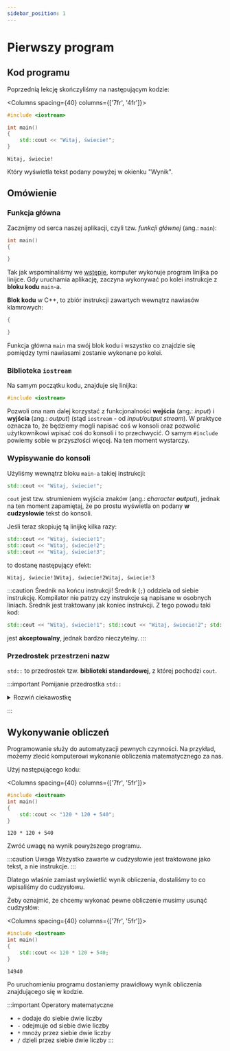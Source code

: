 ```yaml
---
sidebar_position: 1
---
```



# Pierwszy program

## Kod programu

Poprzednią lekcję skończyliśmy na następującym kodzie:


<Columns spacing={40} columns={['7fr', '4fr']}>
<div>

```cpp title="main.cpp"
#include <iostream>

int main()
{
	std::cout << "Witaj, świecie!";
}
```

</div>

<div>

```plaintext title="Wynik (konsola)"
Witaj, świecie!
```

</div>
</Columns>

Który wyświetla tekst podany powyżej w okienku "Wynik".


## Omówienie

### Funkcja główna

Zacznijmy od serca naszej aplikacji, czyli tzw. *funkcji głównej* (ang.: `main`):

```cpp title="Fragment kodu main.cpp"
int main()
{

}
```

Tak jak wspominaliśmy we <a href="./programming-intro">wstępie</a>, komputer wykonuje program linijka po linijce.
Gdy uruchamia aplikację, zaczyna wykonywać po kolei instrukcje z **bloku kodu** `main`-a.

**Blok kodu** w C++, to zbiór instrukcji zawartych wewnątrz nawiasów klamrowych:

```cpp
{

}
```

Funkcja główna `main` ma swój blok kodu i wszystko co znajdzie się pomiędzy tymi nawiasami zostanie wykonane po kolei.

### Biblioteka `iostream`

Na samym początku kodu, znajduje się linijka:

```cpp
#include <iostream>
```

Pozwoli ona nam dalej korzystać z funkcjonalności **wejścia** (ang.: *input*) i **wyjścia** (ang.: *output*) (stąd `iostream` - od *input/output stream*).
W praktyce oznacza to, że będziemy mogli napisać coś w konsoli oraz pozwolić użytkownikowi wpisać coś do konsoli i to przechwycić.
O samym `#include` powiemy sobie w przyszłości więcej. Na ten moment wystarczy.

### Wypisywanie do konsoli

Użyliśmy wewnątrz bloku `main-a` takiej instrukcji:

```cpp
std::cout << "Witaj, świecie!";
```

`cout` jest tzw. strumieniem wyjścia znaków (ang.: <i><b>c</b>haracter <b>out</b>put</i>), jednak na ten moment zapamiętaj, że po prostu
wyświetla on podany **w cudzysłowie** tekst do konsoli.

Jeśli teraz skopiuję tą linijkę kilka razy:

```cpp
std::cout << "Witaj, świecie!1";
std::cout << "Witaj, świecie!2";
std::cout << "Witaj, świecie!3";
```

to dostanę następujący efekt:

```
Witaj, świecie!1Witaj, świecie!2Witaj, świecie!3
```

:::caution Średnik na końcu instrukcji!
Średnik (`;`) oddziela od siebie instrukcję. Kompilator nie patrzy czy instrukcje są napisane w osobnych liniach.
Średnik jest traktowany jak koniec instrukcji. Z tego powodu taki kod:
```cpp
std::cout << "Witaj, świecie!1"; std::cout << "Witaj, świecie!2"; std::cout << "Witaj, świecie!3";
```

jest **akceptowalny**, jednak bardzo nieczytelny.
:::

### Przedrostek przestrzeni nazw

`std::` to przedrostek tzw. **biblioteki standardowej**, z której pochodzi `cout`.

:::important Pomijanie przedrostka `std::`

<details>
<summary>Rozwiń ciekawostkę</summary>
<div>

Przedrostek `std::` można pominąć, jeśli damy wcześniej odpowiednią linijkę kodu:
```cpp
#include <iostream>
int main()
{
	using namespace std;
	cout << "Witaj, świecie!";
}
```
Natomiast wielu doświadczonych programistów zaleca pisanie `std::`.

### Dla ciekawskich (tych bardziej zaawansowanych)

Biblioteka standardowa jest bardzo obszerna, posiada bardzo dużo użytych nazw.
Użycie `using namespace std;` sprawia, że wszystkie te nazwy są jakby "rozpakowywane"
do globalnej przestrzeni nazw, przez co możemy się zdziwić, jeśli będziemy chcieli
użyć nazw takich jak `left`, `right`, `precision`, itp.

Używanie `using namespace std;` gdzie indziej niż lokalnie wewnątrz bloku kodu funkcji
jest uznawane za **złą praktykę programistyczną** i jest odradzane.
</div>
</details>

:::

## Wykonywanie obliczeń

Programowanie służy do automatyzacji pewnych czynności. Na przykład, możemy zlecić komputerowi
wykonanie obliczenia matematycznego za nas.

Użyj następującego kodu:

<Columns spacing={40} columns={['7fr', '5fr']}>
<div>

```cpp title="main.cpp"
#include <iostream>
int main()
{
	std::cout << "120 * 120 + 540";
}
```

</div>
<div>

```plaintext title="Wynik (konsola)"
120 * 120 + 540
```

</div>
</Columns>

Zwróć uwagę na wynik powyższego programu.

:::caution Uwaga
Wszystko zawarte w cudzysłowie jest traktowane jako tekst, a nie instrukcje.
:::

Dlatego właśnie zamiast wyświetlić wynik obliczenia, dostaliśmy to co wpisaliśmy do cudzysłowu.

Żeby oznajmić, że chcemy wykonać pewne obliczenie musimy usunąć cudzysłów:

<Columns spacing={40} columns={['7fr', '5fr']}>
<div>

```cpp title="main.cpp"
#include <iostream>
int main()
{
	std::cout << 120 * 120 + 540;
}
```

</div>
<div>

```plaintext title="Wynik (konsola)"
14940
```

</div>
</Columns>

Po uruchomieniu programu dostaniemy prawidłowy wynik obliczenia znajdującego się w kodzie.

:::important Operatory matematyczne
- `+` dodaje do siebie dwie liczby
- `-` odejmuje od siebie dwie liczby
- `*` mnoży przez siebie dwie liczby
- `/` dzieli przez siebie dwie liczby
:::